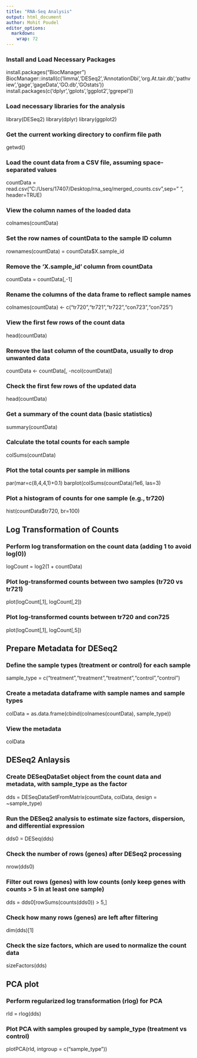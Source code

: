 ```yaml
---
title: "RNA-Seq Analysis"
output: html_document
author: Mohit Poudel
editor_options: 
  markdown: 
    wrap: 72
---
```


### Install and Load Necessary Packages
  install.packages("BiocManager")
  BiocManager::install(c('limma','DESeq2','AnnotationDbi','org.At.tair.db','pathview','gage','gageData','GO.db','GOstats'))
  install.packages(c('dplyr','gplots','ggplot2','ggrepel'))

### Load necessary libraries for the analysis
  library(DESeq2) library(dplyr) library(ggplot2)

### Get the current working directory to confirm file path
  getwd()

### Load the count data from a CSV file, assuming space-separated values
  countData = read.csv("C:/Users/17407/Desktop/rna_seq/merged_counts.csv",sep=" ", header=TRUE)

### View the column names of the loaded data
colnames(countData)

### Set the row names of countData to the sample ID column
  rownames(countData) = countData\$X.sample_id

### Remove the 'X.sample_id' column from countData
  countData = countData[,-1]

### Rename the columns of the data frame to reflect sample names
  colnames(countData) \<- c("tr720","tr721","tr722","con723","con725")

### View the first few rows of the count data
  head(countData)

### Remove the last column of the countData, usually to drop unwanted data
  countData \<- countData[, -ncol(countData)]

### Check the first few rows of the updated data
  head(countData)

### Get a summary of the count data (basic statistics)
  summary(countData)

### Calculate the total counts for each sample
  colSums(countData)

### Plot the total counts per sample in millions
  par(mar=c(8,4,4,1)+0.1) barplot(colSums(countData)/1e6, las=3)

### Plot a histogram of counts for one sample (e.g., tr720)
  hist(countData\$tr720, br=100)

## Log Transformation of Counts

### Perform log transformation on the count data (adding 1 to avoid log(0))
  logCount = log2(1 + countData)

### Plot log-transformed counts between two samples (tr720 vs tr721)
  plot(logCount[,1], logCount[,2])

### Plot log-transformed counts between tr720 and con725
  plot(logCount[,1], logCount[,5])

## Prepare Metadata for DESeq2

### Define the sample types (treatment or control) for each sample
  sample_type = c("treatment","treatment","treatment","control","control")

### Create a metadata dataframe with sample names and sample types
  colData = as.data.frame(cbind(colnames(countData), sample_type))

### View the metadata
  colData

## DESeq2 Anlaysis

### Create DESeqDataSet object from the count data and metadata, with sample_type as the factor
  dds = DESeqDataSetFromMatrix(countData, colData, design = \~sample_type)

### Run the DESeq2 analysis to estimate size factors, dispersion, and differential expression
  dds0 = DESeq(dds)

### Check the number of rows (genes) after DESeq2 processing
  nrow(dds0)

### Filter out rows (genes) with low counts (only keep genes with counts \> 5 in at least one sample)
  dds = dds0[rowSums(counts(dds0)) \> 5,]

### Check how many rows (genes) are left after filtering
  dim(dds)[1]

### Check the size factors, which are used to normalize the count data
  sizeFactors(dds)

## PCA plot
### Perform regularized log transformation (rlog) for PCA
  rld = rlog(dds)

### Plot PCA with samples grouped by sample_type (treatment vs control)
  plotPCA(rld, intgroup = c("sample_type"))
